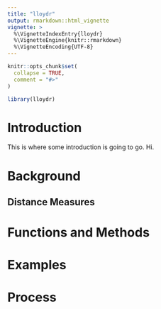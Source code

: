 ```yaml
---
title: "lloydr"
output: rmarkdown::html_vignette
vignette: >
  %\VignetteIndexEntry{lloydr}
  %\VignetteEngine{knitr::rmarkdown}
  %\VignetteEncoding{UTF-8}
---
```


```r
knitr::opts_chunk$set(
  collapse = TRUE,
  comment = "#>"
)
```

```r
library(lloydr)
```

# Introduction 

This is where some introduction is going to go. Hi. 

# Background 

## Distance Measures 

# Functions and Methods

# Examples

# Process


